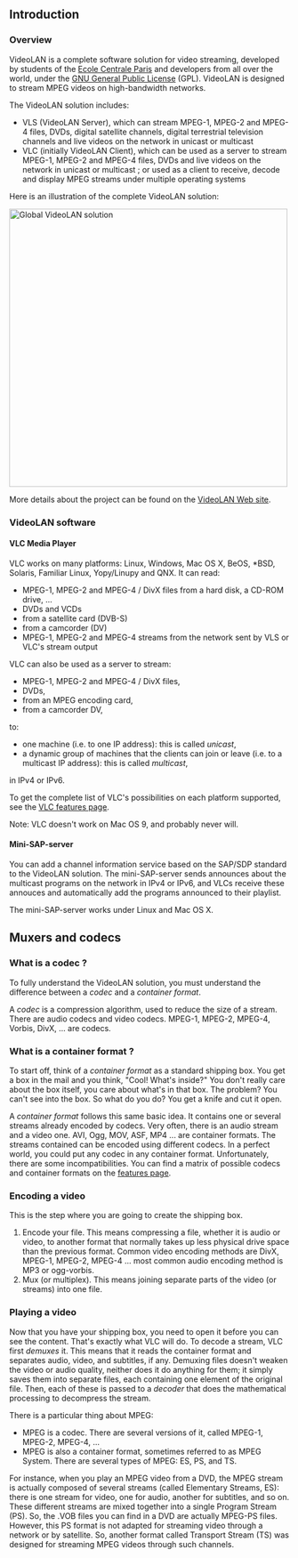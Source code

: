 {{RightMenu|documentation streaming howto toc}}

==Introduction==

===Overview===

VideoLAN is a complete software solution for video streaming, developed by students of the [http://www.ecp.fr Ecole Centrale Paris] and developers from all over the world, under the [http://www.gnu.org/copyleft/gpl.html GNU General Public License] (GPL). VideoLAN is designed to stream MPEG videos on high-bandwidth networks.

The VideoLAN solution includes:
* VLS (VideoLAN Server), which can stream MPEG-1, MPEG-2 and MPEG-4 files, DVDs, digital satellite channels, digital terrestrial television channels and live videos on the network in unicast or multicast
* VLC (initially VideoLAN Client), which can be used as a server to stream MPEG-1, MPEG-2 and MPEG-4 files, DVDs and live videos on the network in unicast or multicast ; or used as a client to receive, decode and display MPEG streams under multiple operating systems

Here is an illustration of the complete VideoLAN solution:

[[File:Streamingdiag.JPG|500px|Global VideoLAN solution]]
{{Clear}}

More details about the project can be found on the [http://www.videolan.org VideoLAN Web site].

===VideoLAN software===

====VLC Media Player====

VLC works on many platforms: Linux, Windows, Mac OS X, BeOS, *BSD, Solaris, Familiar Linux, Yopy/Linupy and QNX. It can read:
* MPEG-1, MPEG-2 and MPEG-4 / DivX files from a hard disk, a CD-ROM drive, ...
* DVDs and VCDs
* from a satellite card (DVB-S)
* from a camcorder (DV)
* MPEG-1, MPEG-2 and MPEG-4 streams from the network sent by VLS or VLC's stream output

VLC can also be used as a server to stream:
* MPEG-1, MPEG-2 and MPEG-4 / DivX files,
* DVDs,
* from an MPEG encoding card,
* from a camcorder DV,
to:
* one machine (i.e. to one IP address): this is called ''unicast'',
* a dynamic group of machines that the clients can join or leave (i.e. to a multicast IP address): this is called ''multicast'',
in IPv4 or IPv6.

To get the complete list of VLC's possibilities on each platform supported, see the [http://www.videolan.org/vlc/features.html VLC features page].

Note: VLC doesn't work on Mac OS 9, and probably never will.

====Mini-SAP-server====

You can add a channel information service based on the SAP/SDP standard to the VideoLAN solution. The mini-SAP-server sends announces about the multicast programs on the network in IPv4 or IPv6, and VLCs receive these annouces and automatically add the programs announced to their playlist.

The mini-SAP-server works under Linux and Mac OS X.

==Muxers and codecs==

===What is a codec ?===

To fully understand the VideoLAN solution, you must understand the difference between a ''codec'' and a ''container format''.

A ''codec'' is a compression algorithm, used to reduce the size of a stream. There are audio codecs and video codecs. MPEG-1, MPEG-2, MPEG-4, Vorbis, DivX, ... are codecs.

===What is a container format ?===

To start off, think of a ''container format'' as a standard shipping box. You get a box in the mail and you think, "Cool! What's inside?" You don't really care about the box itself, you care about what's in that box. The problem? You can't see into the box. So what do you do? You get a knife and cut it open.

A ''container format'' follows this same basic idea. It contains one or several streams already encoded by codecs. Very often, there is an audio stream and a video one. AVI, Ogg, MOV, ASF, MP4 ... are container formats. The streams contained can be encoded using different codecs. In a perfect world, you could put any codec in any container format. Unfortunately, there are some incompatibilities. You can find a matrix of possible codecs and container formats on the [http://www.videolan.org/streaming/features.html features page].

===Encoding a video===

This is the step where you are going to create the shipping box.

# Encode your file. This means compressing a file, whether it is audio or video, to another format that normally takes up less physical drive space than the previous format. Common video encoding methods are DivX, MPEG-1, MPEG-2, MPEG-4 ... most common audio encoding method is MP3 or ogg-vorbis.
# Mux (or multiplex). This means joining separate parts of the video (or streams) into one file.

===Playing a video===

Now that you have your shipping box, you need to open it before you can see the content. That's exactly what VLC will do. To decode a stream, VLC first ''demuxes'' it. This means that it reads the container format and separates audio, video, and subtitles, if any. Demuxing files doesn't weaken the video or audio quality, neither does it do anything for them; it simply saves them into separate files, each containing one element of the original file. Then, each of these is passed to a ''decoder'' that does the mathematical processing to decompress the stream.

There is a particular thing about MPEG:
* MPEG is a codec. There are several versions of it, called MPEG-1, MPEG-2, MPEG-4, ...
* MPEG is also a container format, sometimes referred to as MPEG System. There are several types of MPEG: ES, PS, and TS.
For instance, when you play an MPEG video from a DVD, the MPEG stream is actually composed of several streams (called Elementary Streams, ES): there is one stream for video, one for audio, another for subtitles, and so on. These different streams are mixed together into a single Program Stream (PS). So, the .VOB files you can find in a DVD are actually MPEG-PS files. However, this PS format is not adapted for streaming video through a network or by satellite. So, another format called Transport Stream (TS) was designed for streaming MPEG videos through such channels.


{{Documentation}}